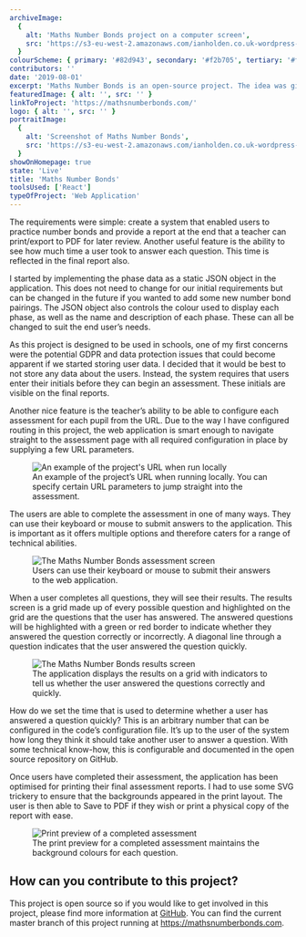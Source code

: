 ```yaml
---
archiveImage:
  {
    alt: 'Maths Number Bonds project on a computer screen',
    src: 'https://s3-eu-west-2.amazonaws.com/ianholden.co.uk-wordpress-media/wp-content/uploads/2020/05/01134141/Maths-Number-Bonds.png',
  }
colourScheme: { primary: '#82d943', secondary: '#f2b705', tertiary: '#f0f2b6' }
contributors: ''
date: '2019-08-01'
excerpt: 'Maths Number Bonds is an open-source project. The idea was given to me by a primary school teacher and close friend of mine. The functionality was simple but the benefits of this application could greatly improve the efficiency of performing a task like this in schools.'
featuredImage: { alt: '', src: '' }
linkToProject: 'https://mathsnumberbonds.com/'
logo: { alt: '', src: '' }
portraitImage:
  {
    alt: 'Screenshot of Maths Number Bonds',
    src: 'https://s3-eu-west-2.amazonaws.com/ianholden.co.uk-wordpress-media/wp-content/uploads/2020/05/01161350/Maths-Number-Bonds-1.png',
  }
showOnHomepage: true
state: 'Live'
title: 'Maths Number Bonds'
toolsUsed: ['React']
typeOfProject: 'Web Application'
---
```


The requirements were simple: create a system that enabled users to practice number bonds and provide a report at the end that a teacher can print/export to PDF for later review. Another useful feature is the ability to see how much time a user took to answer each question. This time is reflected in the final report also.

I started by implementing the phase data as a static JSON object in the application. This does not need to change for our initial requirements but can be changed in the future if you wanted to add some new number bond pairings. The JSON object also controls the colour used to display each phase, as well as the name and description of each phase. These can all be changed to suit the end user’s needs.

As this project is designed to be used in schools, one of my first concerns were the potential GDPR and data protection issues that could become apparent if we started storing user data. I decided that it would be best to not store any data about the users. Instead, the system requires that users enter their initials before they can begin an assessment. These initials are visible on the final reports.

Another nice feature is the teacher’s ability to be able to configure each assessment for each pupil from the URL. Due to the way I have configured routing in this project, the web application is smart enough to navigate straight to the assessment page with all required configuration in place by supplying a few URL parameters.

<figure>
  <img
    src="https://s3-eu-west-2.amazonaws.com/ianholden.co.uk-wordpress-media/wp-content/uploads/2020/05/01142522/Screenshot-2020-05-01-at-15.22.36-1024x107.png"
    alt="An example of the project's URL when run locally"
  />
  <figcaption>
    An example of the project’s URL when running locally. You can specify
    certain URL parameters to jump straight into the assessment.
  </figcaption>
</figure>

The users are able to complete the assessment in one of many ways. They can use their keyboard or mouse to submit answers to the application. This is important as it offers multiple options and therefore caters for a range of technical abilities.

<figure>
  <img
    src="https://s3-eu-west-2.amazonaws.com/ianholden.co.uk-wordpress-media/wp-content/uploads/2020/05/01144123/Screenshot-2020-05-01-at-15.31.20-1024x624.png"
    alt="The Maths Number Bonds assessment screen"
  />
  <figcaption>
    Users can use their keyboard or mouse to submit their answers to the web
    application.
  </figcaption>
</figure>

When a user completes all questions, they will see their results. The results screen is a grid made up of every possible question and highlighted on the grid are the questions that the user has answered. The answered questions will be highlighted with a green or red border to indicate whether they answered the question correctly or incorrectly. A diagonal line through a question indicates that the user answered the question quickly.

<figure>
  <img
    src="https://s3-eu-west-2.amazonaws.com/ianholden.co.uk-wordpress-media/wp-content/uploads/2020/05/01144753/Screenshot-2020-05-01-at-14.39.04-1024x903.png"
    alt="The Maths Number Bonds results screen"
  />
  <figcaption>
    The application displays the results on a grid with indicators to tell us
    whether the user answered the questions correctly and quickly.
  </figcaption>
</figure>

How do we set the time that is used to determine whether a user has answered a question quickly? This is an arbitrary number that can be configured in the code’s configuration file. It’s up to the user of the system how long they think it should take another user to answer a question. With some technical know-how, this is configurable and documented in the open source repository on GitHub.

Once users have completed their assessment, the application has been optimised for printing their final assessment reports. I had to use some SVG trickery to ensure that the backgrounds appeared in the print layout. The user is then able to Save to PDF if they wish or print a physical copy of the report with ease.

<figure>
  <img
    src="https://s3-eu-west-2.amazonaws.com/ianholden.co.uk-wordpress-media/wp-content/uploads/2020/05/01145428/Screenshot-2020-05-01-at-15.54.13-1024x679.png"
    alt="Print preview of a completed assessment"
  />
  <figcaption>
    The print preview for a completed assessment maintains the background
    colours for each question.
  </figcaption>
</figure>

## How can you contribute to this project?

This project is open source so if you would like to get involved in this project, please find more information at [GitHub](https://github.com/ianholden123/maths-number-bonds/blob/staging/CONTRIBUTING.md). You can find the current master branch of this project running at https://mathsnumberbonds.com.
